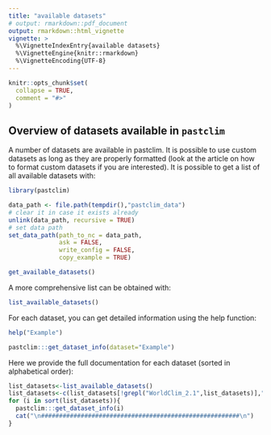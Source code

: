 ```yaml
---
title: "available datasets"
# output: rmarkdown::pdf_document
output: rmarkdown::html_vignette
vignette: >
  %\VignetteIndexEntry{available datasets}
  %\VignetteEngine{knitr::rmarkdown}
  %\VignetteEncoding{UTF-8}
---
```


```r
knitr::opts_chunk$set(
  collapse = TRUE,
  comment = "#>"
)
```

## Overview of datasets available in `pastclim`

A number of datasets are available in pastclim. It is possible to use custom datasets as long as they are properly formatted (look at the article on how to format custom datasets if you are interested). It is possible to get a list of all available datasets with:

```r
library(pastclim)
```

```r
data_path <- file.path(tempdir(),"pastclim_data")
# clear it in case it exists already
unlink(data_path, recursive = TRUE) 
# set data path
set_data_path(path_to_nc = data_path,
              ask = FALSE,
              write_config = FALSE,
              copy_example = TRUE)
```

```r
get_available_datasets()
```

A more comprehensive list can be obtained with:
```r
list_available_datasets()
```


For each dataset, you can get detailed information using the 
help function:

```r
help("Example")
```

```r
pastclim:::get_dataset_info(dataset="Example")
```

Here we provide the full documentation for each dataset (sorted in alphabetical order):
```r
list_datasets<-list_available_datasets()
list_datasets<-c(list_datasets[!grepl("WorldClim_2.1",list_datasets)],"WorldClim_2.1")
for (i in sort(list_datasets)){
  pastclim:::get_dataset_info(i)
  cat("\n#######################################################\n")
}
```


